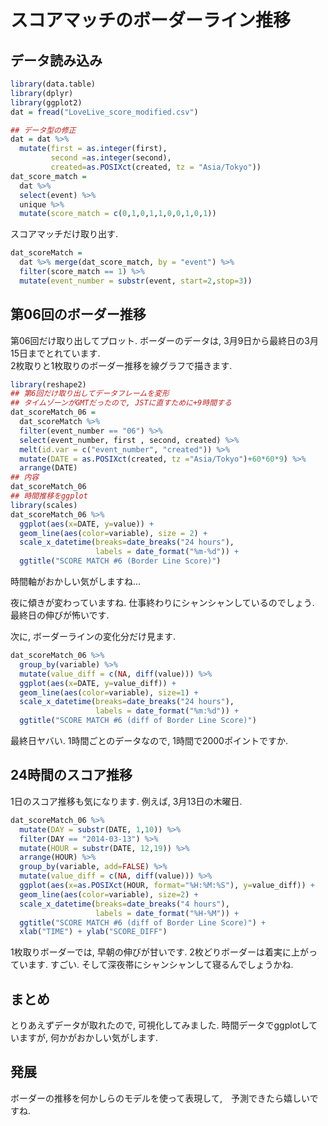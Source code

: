 スコアマッチのボーダーライン推移
===

## データ読み込み

```r
library(data.table)
library(dplyr)
library(ggplot2)
dat = fread("LoveLive_score_modified.csv")

## データ型の修正 
dat = dat %>% 
  mutate(first = as.integer(first), 
         second =as.integer(second), 
         created=as.POSIXct(created, tz = "Asia/Tokyo"))
dat_score_match = 
  dat %>% 
  select(event) %>% 
  unique %>% 
  mutate(score_match = c(0,1,0,1,1,0,0,1,0,1))

```

スコアマッチだけ取り出す. 
```r
dat_scoreMatch = 
  dat %>% merge(dat_score_match, by = "event") %>% 
  filter(score_match == 1) %>% 
  mutate(event_number = substr(event, start=2,stop=3))
```

## 第06回のボーダー推移
第06回だけ取り出してプロット. 
ボーダーのデータは, 3月9日から最終日の3月15日までとれています.  
2枚取りと1枚取りのボーダー推移を線グラフで描きます.
```r
library(reshape2)
## 第6回だけ取り出してデータフレームを変形
## タイムゾーンがGMTだったので, JSTに直すために+9時間する
dat_scoreMatch_06 = 
  dat_scoreMatch %>% 
  filter(event_number == "06") %>% 
  select(event_number, first , second, created) %>% 
  melt(id.var = c("event_number", "created")) %>% 
  mutate(DATE = as.POSIXct(created, tz ="Asia/Tokyo")+60*60*9) %>% 
  arrange(DATE)
## 内容
dat_scoreMatch_06
## 時間推移をggplot
library(scales)
dat_scoreMatch_06 %>% 
  ggplot(aes(x=DATE, y=value)) + 
  geom_line(aes(color=variable), size = 2) + 
  scale_x_datetime(breaks=date_breaks("24 hours"), 
                   labels = date_format("%m-%d")) + 
  ggtitle("SCORE MATCH #6 (Border Line Score)")
```

時間軸がおかしい気がしますね...

夜に傾きが変わっていますね. 仕事終わりにシャンシャンしているのでしょう.
最終日の伸びが怖いです.

次に, ボーダーラインの変化分だけ見ます. 
```r
dat_scoreMatch_06 %>% 
  group_by(variable) %>% 
  mutate(value_diff = c(NA, diff(value))) %>% 
  ggplot(aes(x=DATE, y=value_diff)) +
  geom_line(aes(color=variable), size=1) + 
  scale_x_datetime(breaks=date_breaks("24 hours"), 
                   labels = date_format("%m:%d")) + 
  ggtitle("SCORE MATCH #6 (diff of Border Line Score)")
```

最終日ヤバい.
1時間ごとのデータなので, 1時間で2000ポイントですか. 

## 24時間のスコア推移

1日のスコア推移も気になります. 例えば, 3月13日の木曜日.
```r
dat_scoreMatch_06 %>%
  mutate(DAY = substr(DATE, 1,10)) %>%
  filter(DAY == "2014-03-13") %>%
  mutate(HOUR = substr(DATE, 12,19)) %>%
  arrange(HOUR) %>% 
  group_by(variable, add=FALSE) %>% 
  mutate(value_diff = c(NA, diff(value))) %>% 
  ggplot(aes(x=as.POSIXct(HOUR, format="%H:%M:%S"), y=value_diff)) + 
  geom_line(aes(color=variable), size=2) + 
  scale_x_datetime(breaks=date_breaks("4 hours"), 
                   labels = date_format("%H-%M")) + 
  ggtitle("SCORE MATCH #6 (diff of Border Line Score)") + 
  xlab("TIME") + ylab("SCORE_DIFF")
```

1枚取りボーダーでは, 早朝の伸びが甘いです. 
2枚どりボーダーは着実に上がっています. すごい. 
そして深夜帯にシャンシャンして寝るんでしょうかね. 


## まとめ
とりあえずデータが取れたので, 可視化してみました. 
時間データでggplotしていますが, 何かがおかしい気がします. 

## 発展
ボーダーの推移を何かしらのモデルを使って表現して,　予測できたら嬉しいですね. 

